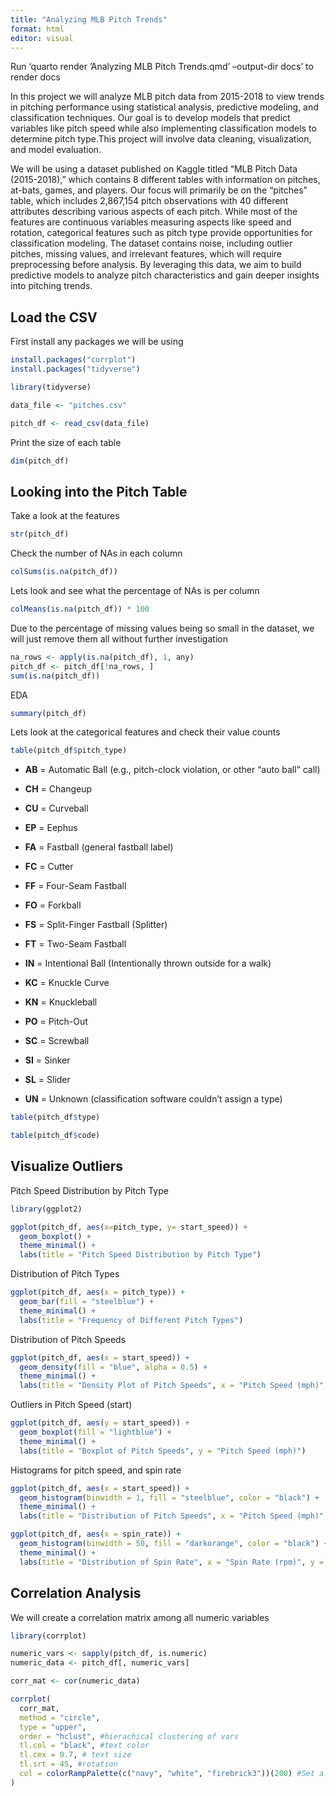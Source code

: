 ```yaml
---
title: "Analyzing MLB Pitch Trends"
format: html
editor: visual
---
```


Run 'quarto render 'Analyzing MLB Pitch Trends.qmd' --output-dir docs' to render docs

In this project we will analyze MLB pitch data from 2015-2018 to view trends in pitching performance using statistical analysis, predictive modeling, and classification techniques. Our goal is to develop models that predict variables like pitch speed while also implementing classification models to determine pitch type.This project will involve data cleaning, visualization, and model evaluation.

We will be using a dataset published on Kaggle titled “MLB Pitch Data (2015-2018),” which contains 8 different tables with information on pitches, at-bats, games, and players. Our focus will primarily be on the “pitches” table, which includes 2,867,154 pitch observations with 40 different attributes describing various aspects of each pitch. While most of the features are continuous variables measuring aspects like speed and rotation, categorical features such as pitch type provide opportunities for classification modeling. The dataset contains noise, including outlier pitches, missing values, and irrelevant features, which will require preprocessing before analysis. By leveraging this data, we aim to build predictive models to analyze pitch characteristics and gain deeper insights into pitching trends.

## Load the CSV

First install any packages we will be using

```r
install.packages("corrplot")
install.packages("tidyverse")
```

```r
library(tidyverse)

data_file <- "pitches.csv"

pitch_df <- read_csv(data_file)
```

Print the size of each table

```r
dim(pitch_df)
```

## Looking into the Pitch Table

Take a look at the features

```r
str(pitch_df)
```

Check the number of NAs in each column

```r
colSums(is.na(pitch_df))
```

Lets look and see what the percentage of NAs is per column

```r
colMeans(is.na(pitch_df)) * 100  
```

Due to the percentage of missing values being so small in the dataset, we will just remove them all without further investigation

```r
na_rows <- apply(is.na(pitch_df), 1, any)
pitch_df <- pitch_df[!na_rows, ]
sum(is.na(pitch_df))
```

EDA

```r
summary(pitch_df)
```

Lets look at the categorical features and check their value counts

```r
table(pitch_df$pitch_type)
```

-   **AB** = Automatic Ball (e.g., pitch-clock violation, or other “auto ball” call)

-   **CH** = Changeup

-   **CU** = Curveball

-   **EP** = Eephus

-   **FA** = Fastball (general fastball label)

-   **FC** = Cutter

-   **FF** = Four-Seam Fastball

-   **FO** = Forkball

-   **FS** = Split-Finger Fastball (Splitter)

-   **FT** = Two-Seam Fastball

-   **IN** = Intentional Ball (Intentionally thrown outside for a walk)

-   **KC** = Knuckle Curve

-   **KN** = Knuckleball

-   **PO** = Pitch-Out

-   **SC** = Screwball

-   **SI** = Sinker

-   **SL** = Slider

-   **UN** = Unknown (classification software couldn’t assign a type)

```r
table(pitch_df$type)
```

```r
table(pitch_df$code)
```

## Visualize Outliers

Pitch Speed Distribution by Pitch Type

```r
library(ggplot2)

ggplot(pitch_df, aes(x=pitch_type, y= start_speed)) +
  geom_boxplot() +
  theme_minimal() +
  labs(title = "Pitch Speed Distribution by Pitch Type")
```

Distribution of Pitch Types

```r
ggplot(pitch_df, aes(x = pitch_type)) +
  geom_bar(fill = "steelblue") +
  theme_minimal() +
  labs(title = "Frequency of Different Pitch Types")
```

Distribution of Pitch Speeds

```r
ggplot(pitch_df, aes(x = start_speed)) +
  geom_density(fill = "blue", alpha = 0.5) +
  theme_minimal() +
  labs(title = "Density Plot of Pitch Speeds", x = "Pitch Speed (mph)", y = "Density")
```

Outliers in Pitch Speed (start)

```r
ggplot(pitch_df, aes(y = start_speed)) +
  geom_boxplot(fill = "lightblue") +
  theme_minimal() +
  labs(title = "Boxplot of Pitch Speeds", y = "Pitch Speed (mph)")
```

Histograms for pitch speed, and spin rate

```r
ggplot(pitch_df, aes(x = start_speed)) +
  geom_histogram(binwidth = 1, fill = "steelblue", color = "black") +
  theme_minimal() +
  labs(title = "Distribution of Pitch Speeds", x = "Pitch Speed (mph)", y = "Count")

ggplot(pitch_df, aes(x = spin_rate)) +
  geom_histogram(binwidth = 50, fill = "darkorange", color = "black") +
  theme_minimal() +
  labs(title = "Distribution of Spin Rate", x = "Spin Rate (rpm)", y = "Count")
```

## Correlation Analysis

We will create a correlation matrix among all numeric variables

```r
library(corrplot)

numeric_vars <- sapply(pitch_df, is.numeric)
numeric_data <- pitch_df[, numeric_vars]

corr_mat <- cor(numeric_data)

corrplot(
  corr_mat,
  method = "circle",
  type = "upper",
  order = "hclust", #hierachical clustering of vars
  tl.col = "black", #text color
  tl.cex = 0.7, # text size
  tl.srt = 45, #rotation
  col = colorRampPalette(c("navy", "white", "firebrick3"))(200) #Set a palette
)
  
```
